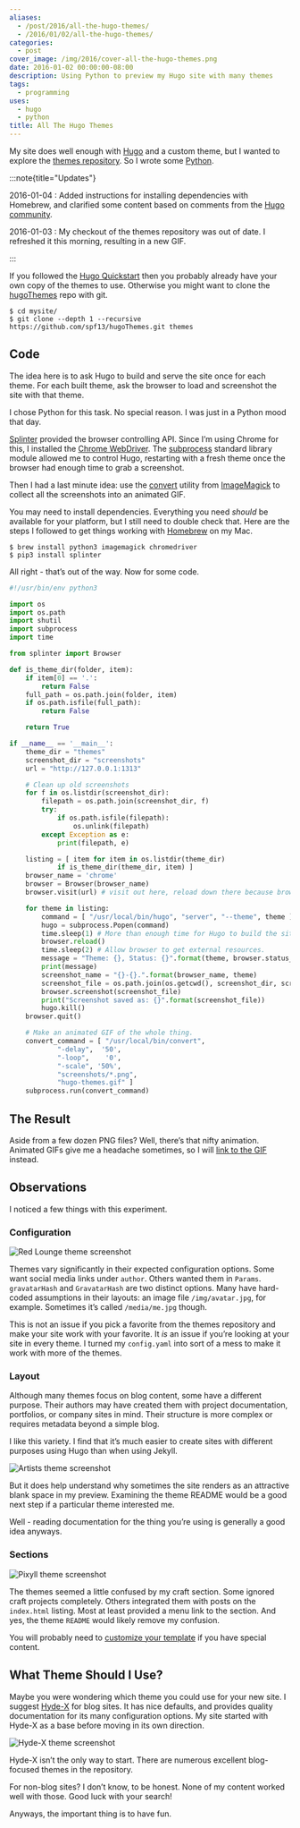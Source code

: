 ```yaml
---
aliases:
  - /post/2016/all-the-hugo-themes/
  - /2016/01/02/all-the-hugo-themes/
categories:
  - post
cover_image: /img/2016/cover-all-the-hugo-themes.png
date: 2016-01-02 00:00:00-08:00
description: Using Python to preview my Hugo site with many themes
tags:
  - programming
uses:
  - hugo
  - python
title: All The Hugo Themes
---
```


My site does well enough with [Hugo][hugo] and a custom theme, but I wanted to
explore the [themes repository][hugo-themes]. So I wrote some [Python][python].

[hugo]: https://gohugo.io
[hugo-themes]: https://themes.gohugo.io
[python]: https://python.org

:::note{title="Updates"}

2016-01-04
: Added instructions for installing dependencies with Homebrew, and
  clarified some content based on comments from the [Hugo
  community](https://discuss.gohugo.io).

2016-01-03
: My checkout of the themes repository was out of date. I refreshed it
  this morning, resulting in a new GIF.

:::

If you followed the [Hugo
Quickstart](https://gohugo.io/overview/quickstart/) then you probably
already have your own copy of the themes to use. Otherwise you might
want to clone the [hugoThemes](https://github.com/spf13/hugoThemes/)
repo with git.

```console
$ cd mysite/
$ git clone --depth 1 --recursive https://github.com/spf13/hugoThemes.git themes
```

## Code

The idea here is to ask Hugo to build and serve the site once for each
theme. For each built theme, ask the browser to load and screenshot the
site with that theme.

I chose Python for this task. No special reason. I was just in a Python
mood that day.

[Splinter][splinter] provided the browser controlling API. Since I’m using
Chrome for this, I installed the [Chrome WebDriver][splinter-chrome]. The
[subprocess][subprocess] standard library module allowed me to control Hugo,
restarting with a fresh theme once the browser had enough time to grab a
screenshot.

[splinter]: https://splinter.readthedocs.org
[splinter-chrome]: https://splinter.readthedocs.org/en/latest/drivers/chrome.html
[subprocess]: https://docs.python.org/3.5/library/subprocess.html

Then I had a last minute idea: use the [convert][convert] utility from
[ImageMagick][image-magick] to collect all the screenshots into an animated
GIF.

[convert]: https://imagemagick.org/script/convert.php
[image-magick]: https://imagemagick.org/script/index.php

You may need to install dependencies. Everything you need *should* be
available for your platform, but I still need to double check that. Here
are the steps I followed to get things working with
[Homebrew][homebrew] on my Mac.

[homebrew]: https://brew.sh

```console
$ brew install python3 imagemagick chromedriver
$ pip3 install splinter
```

All right - that’s out of the way. Now for some code.

```python title="show-themes.py"
#!/usr/bin/env python3

import os
import os.path
import shutil
import subprocess
import time

from splinter import Browser

def is_theme_dir(folder, item):
    if item[0] == '.':
        return False
    full_path = os.path.join(folder, item)
    if os.path.isfile(full_path):
        return False

    return True

if __name__ == '__main__':
    theme_dir = "themes"
    screenshot_dir = "screenshots"
    url = "http://127.0.0.1:1313"

    # Clean up old screenshots
    for f in os.listdir(screenshot_dir):
        filepath = os.path.join(screenshot_dir, f)
        try:
            if os.path.isfile(filepath):
                os.unlink(filepath)
        except Exception as e:
            print(filepath, e)

    listing = [ item for item in os.listdir(theme_dir)
            if is_theme_dir(theme_dir, item) ]
    browser_name = 'chrome'
    browser = Browser(browser_name)
    browser.visit(url) # visit out here, reload down there because browser cache

    for theme in listing:
        command = [ "/usr/local/bin/hugo", "server", "--theme", theme ]
        hugo = subprocess.Popen(command)
        time.sleep(1) # More than enough time for Hugo to build the site.
        browser.reload()
        time.sleep(2) # Allow browser to get external resources.
        message = "Theme: {}, Status: {}".format(theme, browser.status_code)
        print(message)
        screenshot_name = "{}-{}.".format(browser_name, theme)
        screenshot_file = os.path.join(os.getcwd(), screenshot_dir, screenshot_name)
        browser.screenshot(screenshot_file)
        print("Screenshot saved as: {}".format(screenshot_file))
        hugo.kill()
    browser.quit()

    # Make an animated GIF of the whole thing.
    convert_command = [ "/usr/local/bin/convert",
            "-delay",  '50',
            "-loop",    '0',
            "-scale", '50%',
            "screenshots/*.png",
            "hugo-themes.gif" ]
    subprocess.run(convert_command)
```

## The Result

Aside from a few dozen PNG files? Well, there’s that nifty animation.
Animated GIFs give me a headache sometimes, so I will [link to the
GIF](/img/2016/hugo-themes.gif) instead.

## Observations

I noticed a few things with this experiment.

### Configuration

![Red Lounge theme screenshot](@img/2016/chrome-redlounge-medium.png
  "[Red Lounge](https://themes.gohugo.io/redlounge) theme")

Themes vary significantly in their expected configuration options. Some
want social media links under `author`. Others wanted them in `Params`.
`gravatarHash` and `GravatarHash` are two distinct options. Many have
hard-coded assumptions in their layouts: an image file
`/img/avatar.jpg`, for example. Sometimes it’s called `/media/me.jpg`
though.

This is not an issue if you pick a favorite from the themes repository
and make your site work with your favorite. It *is* an issue if you’re
looking at your site in every theme. I turned my `config.yaml` into sort
of a mess to make it work with more of the themes.

### Layout

Although many themes focus on blog content, some have a different
purpose. Their authors may have created them with project documentation,
portfolios, or company sites in mind. Their structure is more complex or
requires metadata beyond a simple blog.

I like this variety. I find that it’s much easier to create sites with
different purposes using Hugo than when using Jekyll.

![Artists theme screenshot](@img/2016/chrome-artists-medium.png
  "[Artists](https://themes.gohugo.io/artists) theme")

But it does help understand why sometimes the site renders as an
attractive blank space in my preview. Examining the theme README would
be a good next step if a particular theme interested me.

Well - reading documentation for the thing you’re using is generally a
good idea anyways.

### Sections

![Pixyll theme screenshot](@img/2016/chrome-pixyll-medium.png
  "[Pixyll](https://themes.gohugo.io/pixyll) theme")

The themes seemed a little confused by my craft section. Some
ignored craft projects completely. Others integrated them with posts on the
`index.html` listing. Most at least provided a menu link to the section. And
yes, the theme `README` would likely remove my confusion.

You will probably need to [customize your
template](http://gohugo.io/themes/customizing/) if you have special
content.

## What Theme Should I Use?

Maybe you were wondering which theme you could use for your new site. I
suggest [Hyde-X](http://themes.gohugo.io/hyde-x/) for blog sites. It has
nice defaults, and provides quality documentation for its many
configuration options. My site started with Hyde-X as a base before
moving in its own direction.

![Hyde-X theme screenshot](@img/2016/chrome-hyde-x-medium.png
  "[Hyde-X](https://themes.gohugo.io/hyde-x) theme")

Hyde-X isn’t the only way to start. There are numerous excellent
blog-focused themes in the repository.

For non-blog sites? I don’t know, to be honest. None of my content
worked well with those. Good luck with your search\!

Anyways, the important thing is to have fun.
